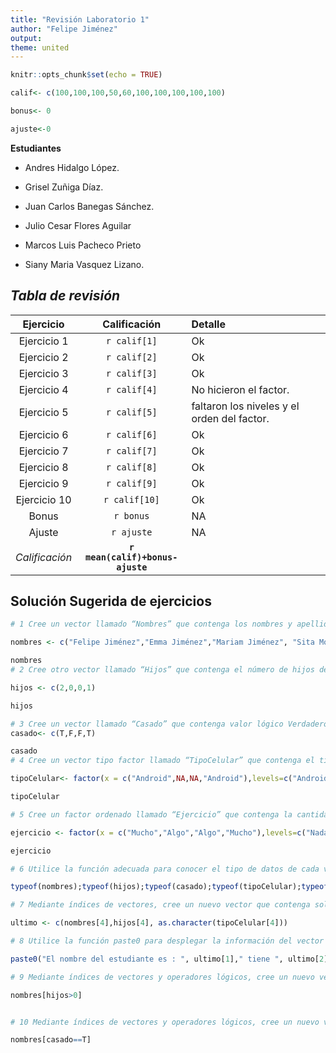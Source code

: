 ```yaml
---
title: "Revisión Laboratorio 1"
author: "Felipe Jiménez"
output:
theme: united
---
```


```r
knitr::opts_chunk$set(echo = TRUE)
```

```r

calif<- c(100,100,100,50,60,100,100,100,100,100)

bonus<- 0

ajuste<-0

```

**Estudiantes**

-   Andres Hidalgo López.

-   Grisel Zuñiga Díaz.

-   Juan Carlos Banegas Sánchez.

-   Julio Cesar Flores Aguilar

-   Marcos Luis Pacheco Prieto

-   Siany Maria Vasquez Lizano.

## *Tabla de revisión*

|   Ejercicio    |           Calificación           | Detalle                                     |
|:--------------:|:--------------------------------:|:--------------------------------------------|
|  Ejercicio 1   |           `r calif[1]`           | Ok                                          |
|  Ejercicio 2   |           `r calif[2]`           | Ok                                          |
|  Ejercicio 3   |           `r calif[3]`           | Ok                                          |
|  Ejercicio 4   |           `r calif[4]`           | No hicieron el factor.                      |
|  Ejercicio 5   |           `r calif[5]`           | faltaron los niveles y el orden del factor. |
|  Ejercicio 6   |           `r calif[6]`           | Ok                                          |
|  Ejercicio 7   |           `r calif[7]`           | Ok                                          |
|  Ejercicio 8   |           `r calif[8]`           | Ok                                          |
|  Ejercicio 9   |           `r calif[9]`           | Ok                                          |
|  Ejercicio 10  |          `r calif[10]`           | Ok                                          |
|     Bonus      |            `r bonus`             | NA                                          |
|     Ajuste     |            `r ajuste`            | NA                                          |
| *Calificación* | **`r mean(calif)+bonus-ajuste`** |                                             |

## Solución Sugerida de ejercicios

```r

# 1 Cree un vector llamado “Nombres” que contenga los nombres y apellidos de los integrantes del grupo.

nombres <- c("Felipe Jiménez","Emma Jiménez","Mariam Jiménez", "Sita Monge")

nombres
# 2 Cree otro vector llamado “Hijos” que contenga el número de hijos de cada integrante del grupo.( en el mismo orden del vector del ejercicio 1).

hijos <- c(2,0,0,1)

hijos

# 3 Cree un vector llamado “Casado” que contenga valor lógico Verdadero/Falso si está casado o no de cada integrante del grupo.
casado<- c(T,F,F,T)

casado
# 4 Cree un vector tipo factor llamado “TipoCelular” que contenga el tipo de celular de cada integrante del grupo (Iphone, android, otro).

tipoCelular<- factor(x = c("Android",NA,NA,"Android"),levels=c("Android","Iphone","Otro"))

tipoCelular

# 5 Cree un factor ordenado llamado “Ejercicio” que contenga la cantidad de ejercicio realizada por el estudiante(Nada, Algo, Mucho).

ejercicio <- factor(x = c("Mucho","Algo","Algo","Mucho"),levels=c("Nada","Algo","Mucho"),ordered = T)

ejercicio

# 6 Utilice la función adecuada para conocer el tipo de datos de cada vector creado en los ejercicios anteriores.

typeof(nombres);typeof(hijos);typeof(casado);typeof(tipoCelular);typeof(ejercicio)

# 7 Mediante índices de vectores, cree un nuevo vector que contenga solo el último valor de los vectores anteriores.Este vector debe contener la información del último estudiante de todos los vectores creados en los ejercicios del 1-4(excepto el 3).

ultimo <- c(nombres[4],hijos[4], as.character(tipoCelular[4]))

# 8 Utilice la función paste0 para desplegar la información del vector anterior.Por ejemplo

paste0("El nombre del estudiante es : ", ultimo[1]," tiene ", ultimo[2]," hijos ", "y cuenta con un celular tipo ", ultimo[3])

# 9 Mediante índices de vectores y operadores lógicos, cree un nuevo vector que contenga solo los integrantes del grupo que tengan hijos.

nombres[hijos>0]


# 10 Mediante índices de vectores y operadores lógicos, cree un nuevo vector que contenga solo integrantes que son casados.

nombres[casado==T]


```

